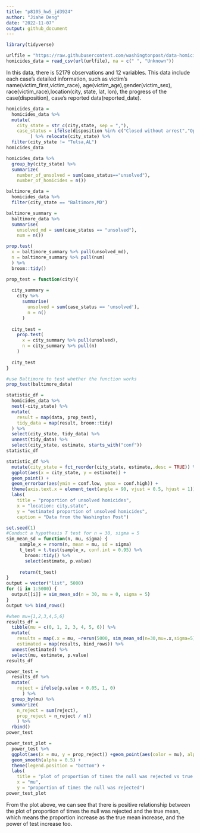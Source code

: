 ```yaml
---
title: "p8105_hw5_jd3924"
author: "Jiahe Deng"
date: "2022-11-07"
output: github_document
---
```


```r
library(tidyverse)
```

```r
urlfile = "https://raw.githubusercontent.com/washingtonpost/data-homicides/master/homicide-data.csv"
homicides_data = read_csv(url(urlfile), na = c(" ", "Unknown"))
```
In this data, there is 52179 observations and 12 variables.
This data include each case's detailed information, such as victim's name(victim_first,victim_race), age(victim_age),gender(victim_sex), race(victim_race),location(city, state, lat, lon), the progress of the case(disposition), case's reported data(reported_date).
```r
homicides_data = 
  homicides_data %>%
  mutate(
    city_state = str_c(city,state, sep = ","),
    case_status = ifelse(disposition %in% c("Closed without arrest","Open/No arrest"), "unsolved","solved")
         ) %>% relocate(city_state) %>% 
  filter(city_state != "Tulsa,AL")
homicides_data
```
```r
homicides_data %>%
  group_by(city_state) %>%
  summarize(
    number_of_unsolved = sum(case_status=="unsolved"),
    number_of_homicides = n())
```
```r
baltimore_data = 
  homicides_data %>%
  filter(city_state == "Baltimore,MD")

baltimore_summary = 
  baltimore_data %>%
  summarise(
    unsolved_md = sum(case_status == "unsolved"),
    num = n())

prop.test(
  x = baltimore_summary %>% pull(unsolved_md),
  n = baltimore_summary %>% pull(num)
  ) %>%
  broom::tidy()
```
```r
prop_test = function(city){
  
  city_summary = 
    city %>% 
      summarise(
        unsolved = sum(case_status == 'unsolved'),
        n = n()
      )
  
  city_test = 
    prop.test(
      x = city_summary %>% pull(unsolved),
      n = city_summary %>% pull(n)
    )
  
  city_test
}
```
```r
#use Baltimore to test whether the function works
prop_test(baltimore_data)
```

```r
statistic_df =
  homicides_data %>%
  nest(-city_state) %>%
  mutate(
    result = map(data, prop_test),
    tidy_data = map(result, broom::tidy)
  ) %>%
  select(city_state, tidy_data) %>%
  unnest(tidy_data) %>%
  select(city_state, estimate, starts_with("conf"))
statistic_df
```
```r
statistic_df %>%
  mutate(city_state = fct_reorder(city_state, estimate,.desc = TRUE)) %>%
  ggplot(aes(x = city_state, y = estimate)) +
  geom_point() +
  geom_errorbar(aes(ymin = conf.low, ymax = conf.high)) +
  theme(axis.text.x = element_text(angle = 90, vjust = 0.5, hjust = 1)) +
  labs(
    title = "proportion of unsolved homicides",
    x = "location: city,state",
    y = "estimated proportion of unsolved homicides",
    caption = "Data from the Washington Post")
```

```r
set.seed(1)
#Conduct a hypothesis T test for n = 30, sigma = 5
sim_mean_sd = function(n, mu, sigma) {
     sample_x = rnorm(n, mean = mu, sd = sigma)
     t_test = t.test(sample_x, conf.int = 0.95) %>%
       broom::tidy() %>%
       select(estimate, p.value)
     
     return(t_test)
}
output = vector("list", 5000)
for (i in 1:5000) {
  output[[i]] = sim_mean_sd(n = 30, mu = 0, sigma = 5)
}
output %>% bind_rows()
```

```r
#when mu={1,2,3,4,5,6}
results_df =
  tibble(mu = c(0, 1, 2, 3, 4, 5, 6)) %>%
  mutate(
    results = map(.x = mu, ~rerun(5000, sim_mean_sd(n=30,mu=.x,sigma=5))),
    estimated = map(results, bind_rows)) %>%
  unnest(estimated) %>%
  select(mu, estimate, p.value)
results_df
```


```r
power_test =
  results_df %>%
  mutate(
    reject = ifelse(p.value < 0.05, 1, 0)
      ) %>%
  group_by(mu) %>%
  summarize(
    n_reject = sum(reject),
    prop_reject = n_reject / n()
    ) %>%
  rbind()
power_test

power_test_plot =
  power_test %>%
  ggplot(aes(x = mu, y = prop_reject)) +geom_point(aes(color = mu), alpha = 0.5) +
  geom_smooth(alpha = 0.5) +
  theme(legend.position = "bottom") +
  labs(
    title = "plot of proportion of times the null was rejected vs true value of mu",
    x = "mu",
    y = "proportion of times the null was rejected") 
power_test_plot
```
From the plot above, we can see that there is positive relationship between the plot of proportion of times the null was rejected and the true mean, which means the proportion increase as the true mean increase, and the power of test increase too.



